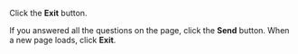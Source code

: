 <Cut title="How do I stop task completion correctly if I decided to take a break?">

Click the **Exit** button.

If you answered all the questions on the page, click the **Send** button. When a new page loads, click **Exit**.

</Cut>
